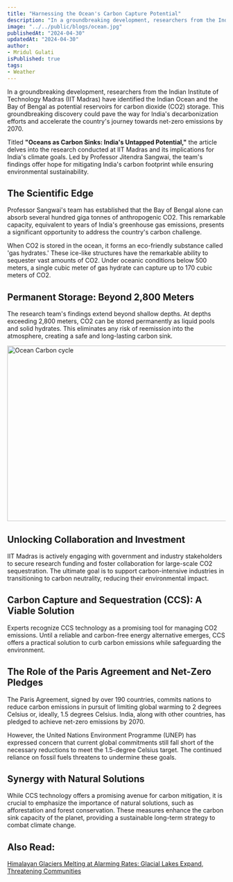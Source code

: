 ```yaml
---
title: "Harnessing the Ocean's Carbon Capture Potential"
description: "In a groundbreaking development, researchers from the Indian Institute of Technology Madras (IIT Madras) have identified the Indian Ocean and the Bay of Bengal as potential reservoirs for carbon dioxide (CO2) storage."
image: "../../public/blogs/ocean.jpg"
publishedAt: "2024-04-30"
updatedAt: "2024-04-30"
author: 
- Mridul Gulati
isPublished: true
tags:
- Weather
---
```


In a groundbreaking development, researchers from the Indian Institute of Technology Madras (IIT Madras) have identified the Indian Ocean and the Bay of Bengal as potential reservoirs for carbon dioxide (CO2) storage. This groundbreaking discovery could pave the way for India's decarbonization efforts and accelerate the country's journey towards net-zero emissions by 2070.

Titled **"Oceans as Carbon Sinks: India's Untapped Potential,"** the article delves into the research conducted at IIT Madras and its implications for India's climate goals. Led by Professor Jitendra Sangwai, the team's findings offer hope for mitigating India's carbon footprint while ensuring environmental sustainability.

## The Scientific Edge

Professor Sangwai's team has established that the Bay of Bengal alone can absorb several hundred giga tonnes of anthropogenic CO2. This remarkable capacity, equivalent to years of India's greenhouse gas emissions, presents a significant opportunity to address the country's carbon challenge.

When CO2 is stored in the ocean, it forms an eco-friendly substance called 'gas hydrates.' These ice-like structures have the remarkable ability to sequester vast amounts of CO2. Under oceanic conditions below 500 meters, a single cubic meter of gas hydrate can capture up to 170 cubic meters of CO2.

## Permanent Storage: Beyond 2,800 Meters

The research team's findings extend beyond shallow depths. At depths exceeding 2,800 meters, CO2 can be stored permanently as liquid pools and solid hydrates. This eliminates any risk of reemission into the atmosphere, creating a safe and long-lasting carbon sink.

<Image
  src="/blogs/ocean-carbon.png"
  width="718"
  height="404"
  alt="Ocean Carbon cycle"
  sizes="100vw"
/>

## Unlocking Collaboration and Investment

IIT Madras is actively engaging with government and industry stakeholders to secure research funding and foster collaboration for large-scale CO2 sequestration. The ultimate goal is to support carbon-intensive industries in transitioning to carbon neutrality, reducing their environmental impact.

## Carbon Capture and Sequestration (CCS): A Viable Solution

Experts recognize CCS technology as a promising tool for managing CO2 emissions. Until a reliable and carbon-free energy alternative emerges, CCS offers a practical solution to curb carbon emissions while safeguarding the environment.

## The Role of the Paris Agreement and Net-Zero Pledges

The Paris Agreement, signed by over 190 countries, commits nations to reduce carbon emissions in pursuit of limiting global warming to 2 degrees Celsius or, ideally, 1.5 degrees Celsius. India, along with other countries, has pledged to achieve net-zero emissions by 2070.

However, the United Nations Environment Programme (UNEP) has expressed concern that current global commitments still fall short of the necessary reductions to meet the 1.5-degree Celsius target. The continued reliance on fossil fuels threatens to undermine these goals.

## Synergy with Natural Solutions

While CCS technology offers a promising avenue for carbon mitigation, it is crucial to emphasize the importance of natural solutions, such as afforestation and forest conservation. These measures enhance the carbon sink capacity of the planet, providing a sustainable long-term strategy to combat climate change.

## Also Read: 

[Himalayan Glaciers Melting at Alarming Rates: Glacial Lakes Expand, Threatening Communities](https://onlinekhabri.com/blog/content/himalayan-glaciers-melting-at-alarming-rates)

